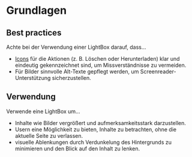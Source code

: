 # Grundlagen

## Best practices

Achte bei der Verwendung einer LightBox darauf, dass…
- [Icons](/03-components/content/icon) für die Aktionen (z. B. Löschen oder Herunterladen) klar und eindeutig gekennzeichnet sind, um Missverständnisse zu vermeiden.
- Für Bilder sinnvolle Alt-Texte gepflegt werden, um Screenreader-Unterstützung sicherzustellen.

## Verwendung

Verwende eine LightBox um…
- Inhalte wie Bilder vergrößert und aufmerksamkeitsstark darzustellen.
- Usern eine Möglichkeit zu bieten, Inhalte zu betrachten, ohne die aktuelle Seite zu verlassen.
- visuelle Ablenkungen durch Verdunkelung des Hintergrunds zu minimieren und den Blick auf den Inhalt zu lenken.